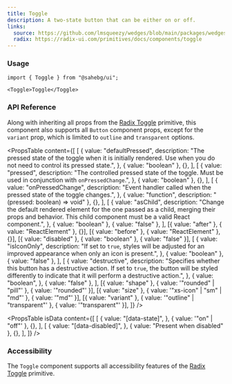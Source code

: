 ```yaml
---
title: Toggle
description: A two-state button that can be either on or off.
links:
  source: https://github.com/lmsqueezy/wedges/blob/main/packages/wedges/src/components/Toggle/Toggle.tsx
  radix: https://radix-ui.com/primitives/docs/components/toggle
---
```


<PreviewComponent name="toggle/preview" />

### Usage

```tsx
import { Toggle } from "@sahebg/ui";
```

```tsx showLineNumbers
<Toggle>Toggle</Toggle>
```

### API Reference

Along with inheriting all props from the <a href="https://www.radix-ui.com/primitives/docs/components/toggle" target="_blank" rel="noreferrer nofollow">Radix Toggle</a> primitive, this component also supports all `Button` component props, except for the `variant` prop, which is limited to `outline` and `transparent` options.

<PropsTable
  content={[
    [
      {
        value: "defaultPressed",
        description:
          "The pressed state of the toggle when it is initially rendered. Use when you do not need to control its pressed state.",
      },
      { value: "boolean" },
      {},
    ],
    [
      {
        value: "pressed",
        description:
          "The controlled pressed state of the toggle. Must be used in conjunction with `onPressedChange`.",
      },
      { value: "boolean" },
      {},
    ],
    [
      {
        value: "onPressedChange",
        description: "Event handler called when the pressed state of the toggle changes.",
      },
      { value: "function", description: "(pressed: boolean) => void" },
      {},
    ],
    [
      {
        value: "asChild",
        description:
          "Change the default rendered element for the one passed as a child, merging their props and behavior. This child component must be a valid React component.",
      },
      { value: "boolean" },
      { value: "false" },
    ],
    [{ value: "after" }, { value: "ReactElement<HTMLElement>" }, {}],
    [{ value: "before" }, { value: "ReactElement<HTMLElement>" }, {}],
    [{ value: "disabled" }, { value: "boolean" }, { value: "false" }],
    [
      {
        value: "isIconOnly",
        description:
          "If set to `true`, styles will be adjusted for an improved appearance when only an icon is present.",
      },
      { value: "boolean" },
      { value: "false" },
    ],
    [
      {
        value: "destructive",
        description:
          "Specifies whether this button has a destructive action. If set to `true`, the button will be styled differently to indicate that it will perform a destructive action.",
      },
      {
        value: "boolean",
      },
      { value: "false" },
    ],
    [{ value: "shape" }, { value: '"rounded" | "pill"' }, { value: '"rounded"' }],
    [{ value: "size" }, { value: '"xs-icon" | "sm" | "md"' }, { value: '"md"' }],
    [{ value: "variant" }, { value: '"outline" | "transparent"' }, { value: '"transparent"' }],
  ]}
/>

<PropsTable
  isData
  content={[
    [
      {
        value: "[data-state]",
      },
      { value: '"on" | "off"' },
      {},
    ],
    [
      {
        value: "[data-disabled]",
      },
      { value: "Present when disabled" },
      {},
    ],
  ]}
/>

### Accessibility

The `Toggle` component supports all accessibility features of the <a href="https://www.radix-ui.com/primitives/docs/components/toggle#accessibility" target="_blank" rel="nofollow noreferrer">Radix Toggle</a> primitive.
